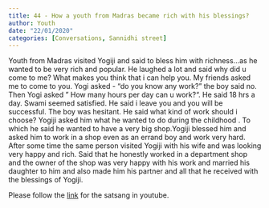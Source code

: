 ```yaml
---
title: 44 - How a youth from Madras became rich with his blessings?
author: Youth
date: "22/01/2020"
categories: [Conversations, Sannidhi street]
---
```

Youth from Madras visited Yogiji and said to bless him with richness…as he wanted to be very rich and popular. He laughed a lot and said why did u come to me? What makes you think that i can help you. My friends asked me to come to you. Yogi asked -  "do you know any work?" the boy said no. Then Yogi asked " How many hours per day can u work?". He said 18 hrs a day. Swami seemed satisfied. He said i leave you and you will be successful. The boy was hesitant. He said what kind of work should i choose? Yogiji asked him what he wanted to do during the childhood . To which he said he wanted to have a very big shop.Yogiji blessed him and asked him to work in a shop even as an errand boy and work very hard. After some time the same person visited Yogiji with his wife and was looking very happy and rich. Said that he honestly worked in a department shop and the owner of the shop was very happy with his work and married his daughter to him and also made him his partner and all that he received with the blessings of Yogiji.
 
Please follow the [link](https://youtu.be/lQzX6U1bUmM?si=3Tw73M6T0OGjmHcR) for the satsang in youtube.
